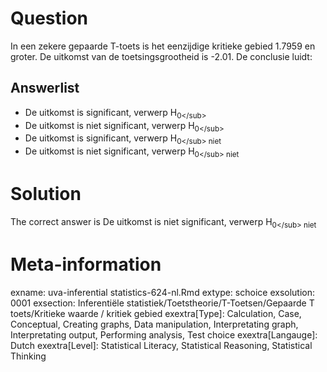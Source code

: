 Question
========

In een zekere gepaarde T-toets is het eenzijdige kritieke gebied 1.7959 en groter. De uitkomst van de toetsingsgrootheid is -2.01. De conclusie luidt: 

Answerlist
----------
* De uitkomst is significant, verwerp H<sub>0<\/sub>
* De uitkomst is niet significant, verwerp H<sub>0<\/sub>
* De uitkomst is significant, verwerp H<sub>0<\/sub> niet
* De uitkomst is niet significant, verwerp H<sub>0<\/sub> niet

Solution
========

The correct answer is  De uitkomst is niet significant, verwerp H<sub>0<\/sub> niet 

Meta-information
================
exname: uva-inferential statistics-624-nl.Rmd 
extype: schoice 
exsolution: 0001 
exsection: Inferentiële statistiek/Toetstheorie/T-Toetsen/Gepaarde T toets/Kritieke waarde / kritiek gebied
exextra[Type]: Calculation, Case, Conceptual, Creating graphs, Data manipulation, Interpretating graph, Interpretating output, Performing analysis, Test choice 
exextra[Langauge]: Dutch 
exextra[Level]: Statistical Literacy, Statistical Reasoning, Statistical Thinking 
